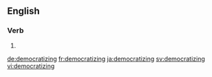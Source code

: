 
==English==

===Verb===
{{head|en|present participle}}

# {{present participle of|democratize|lang=en|nocat=1}}

[[de:democratizing]]
[[fr:democratizing]]
[[ja:democratizing]]
[[sv:democratizing]]
[[vi:democratizing]]